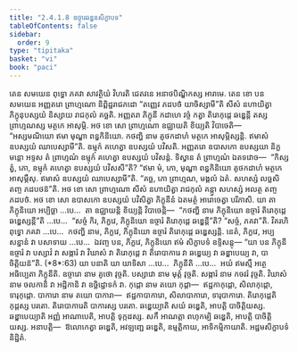```yaml
---
title: "2.4.1.8 ឧច្ចារឆឌ្ឌនសិក្ខាបទ"
tableOfContents: false
sidebar:
  order: 9
type: "tipitaka"
basket: "vi"
book: "paci"
---
```



<DynamicBreadcrumb />

<Division number="824" book="paci">

<Paragraph number="2635" book="paci">
តេន សមយេន ពុទ្ធោ ភគវា សាវត្ថិយំ វិហរតិ ជេតវនេ អនាថបិណ្ឌិកស្ស អារាមេ. តេន ខោ បន សមយេន អញ្ញតរោ ព្រាហ្មណោ និព្ពិដ្ឋរាជភដោ “តញ្ញេវ ភដបថំ យាចិស្សាមី”តិ សីសំ នហាយិត្វា ភិក្ខុនុបស្សយំ និស្សាយ រាជកុលំ គច្ឆតិ. អញ្ញតរា ភិក្ខុនី កដាហេ វច្ចំ កត្វា តិរោកុដ្ដេ ឆឌ្ឌេន្តី តស្ស ព្រាហ្មណស្ស មត្ថកេ អាសុម្ភិ. អថ ខោ សោ ព្រាហ្មណោ ឧជ្ឈាយតិ ខិយ្យតិ វិបាចេតិ—  “អស្សមណិយោ ឥមា មុណ្ឌា ពន្ធកិនិយោ. កថញ្ហិ នាម គូថកដាហំ មត្ថកេ អាសុម្ភិស្សន្តិ. ឥមាសំ ឧបស្សយំ ឈាបេស្សាមី”តិ. ឧម្មុកំ គហេត្វា ឧបស្សយំ បវិសតិ. អញ្ញតរោ ឧបាសកោ ឧបស្សយា និក្ខមន្តោ អទ្ទស តំ ព្រាហ្មណំ ឧម្មុកំ គហេត្វា ឧបស្សយំ បវិសន្តំ. ទិស្វាន តំ ព្រាហ្មណំ ឯតទវោច—  “កិស្ស ត្វំ, ភោ, ឧម្មុកំ គហេត្វា ឧបស្សយំ បវិសសី”តិ? “ឥមា មំ, ភោ, មុណ្ឌា ពន្ធកិនិយោ គូថកដាហំ មត្ថកេ អាសុម្ភឹសុ. ឥមាសំ ឧបស្សយំ ឈាបេស្សាមី”តិ. “គច្ឆ, ភោ ព្រាហ្មណ, មង្គលំ ឯតំ. សហស្សំ លច្ឆសិ តញ្ច ភដបថន៑”តិ. អថ ខោ សោ ព្រាហ្មណោ សីសំ នហាយិត្វា រាជកុលំ គន្ត្វា សហស្សំ អលត្ថ តញ្ច ភដបថំ.
</Paragraph>

<Paragraph number="2636" book="paci">
អថ ខោ សោ ឧបាសកោ ឧបស្សយំ បវិសិត្វា ភិក្ខុនីនំ ឯតមត្ថំ អារោចេត្វា បរិភាសិ. យា តា ភិក្ខុនិយោ អប្បិច្ឆា …បេ…  តា ឧជ្ឈាយន្តិ ខិយ្យន្តិ វិបាចេន្តិ—  “កថញ្ហិ នាម ភិក្ខុនិយោ ឧច្ចារំ តិរោកុដ្ដេ ឆឌ្ឌេស្សន្តី”តិ …បេ…  “សច្ចំ កិរ, ភិក្ខវេ, ភិក្ខុនិយោ ឧច្ចារំ តិរោកុដ្ដេ ឆឌ្ឌេន្តី”តិ? “សច្ចំ, ភគវា”តិ. វិគរហិ ពុទ្ធោ ភគវា …បេ…  កថញ្ហិ នាម, ភិក្ខវេ, ភិក្ខុនិយោ ឧច្ចារំ តិរោកុដ្ដេ ឆឌ្ឌេស្សន្តិ. នេតំ, ភិក្ខវេ, អប្បសន្នានំ វា បសាទាយ …បេ…  ឯវញ្ច បន, ភិក្ខវេ, ភិក្ខុនិយោ ឥមំ សិក្ខាបទំ ឧទ្ទិសន្តុ—
</Paragraph>

</Division>
<Division number="825" book="paci">

<Paragraph number="2637" book="paci">
<Emphasis>“យា បន ភិក្ខុនី ឧច្ចារំ វា បស្សាវំ វា សង្ការំ វា វិឃាសំ វា តិរោកុដ្ដេ វា តិរោបាការេ វា ឆឌ្ឌេយ្យ វា ឆឌ្ឌាបេយ្យ វា, បាចិត្តិយន៑”</Emphasis>តិ. (*8*:<Emphasis>63</Emphasis>)
</Paragraph>

</Division>
<Division number="826" book="paci">

<Paragraph number="2638" book="paci">
<Emphasis>យា បនា</Emphasis>តិ យា យាទិសា …បេ…  <Emphasis>ភិក្ខុនី</Emphasis>តិ …បេ…  អយំ ឥមស្មឹ អត្ថេ អធិប្បេតា ភិក្ខុនីតិ.
</Paragraph>

<Paragraph number="2639" book="paci">
<Emphasis>ឧច្ចារោ</Emphasis> នាម គូថោ វុច្ចតិ. <Emphasis>បស្សាវោ</Emphasis> នាម មុត្តំ វុច្ចតិ.
</Paragraph>

<Paragraph number="2640" book="paci">
<Emphasis>សង្ការំ</Emphasis> នាម កចវរំ វុច្ចតិ.
</Paragraph>

<Paragraph number="2641" book="paci">
<Emphasis>វិឃាសំ</Emphasis> នាម ចលកានិ វា អដ្ឋិកានិ វា ឧច្ឆិដ្ឋោទកំ វា.
</Paragraph>

<Paragraph number="2642" book="paci">
<Emphasis>កុដ្ដោ</Emphasis> នាម តយោ កុដ្ដា—  ឥដ្ឋកាកុដ្ដោ, សិលាកុដ្ដោ, ទារុកុដ្ដោ.
</Paragraph>

<Paragraph number="2643" book="paci">
<Emphasis>បាការោ</Emphasis> នាម តយោ បាការា—  ឥដ្ឋកាបាការោ, សិលាបាការោ, ទារុបាការោ.
</Paragraph>

<Paragraph number="2644" book="paci">
<Emphasis>តិរោកុដ្ដេ</Emphasis>តិ កុដ្ដស្ស បរតោ. <Emphasis>តិរោបាការេ</Emphasis>តិ បាការស្ស បរតោ.
</Paragraph>

<Paragraph number="2645" book="paci">
<Emphasis>ឆឌ្ឌេយ្យា</Emphasis>តិ សយំ ឆឌ្ឌេតិ, អាបត្តិ បាចិត្តិយស្ស.
</Paragraph>

<Paragraph number="2646" book="paci">
<Emphasis>ឆឌ្ឌាបេយ្យា</Emphasis>តិ អញ្ញំ អាណាបេតិ, អាបត្តិ ទុក្កដស្ស. សកឹ អាណត្តា ពហុកម្បិ ឆឌ្ឌេតិ, អាបត្តិ បាចិត្តិយស្ស.
</Paragraph>

</Division>
<Division number="827" book="paci">

<Paragraph number="2647" book="paci">
អនាបត្តិ—  ឱលោកេត្វា ឆឌ្ឌេតិ, អវឡញ្ជេ ឆឌ្ឌេតិ, ឧម្មត្តិកាយ, អាទិកម្មិកាយាតិ.

</Paragraph>
</Division>

<Paragraph number="2648" type="center" book="paci">
អដ្ឋមសិក្ខាបទំ និដ្ឋិតំ.
</Paragraph>